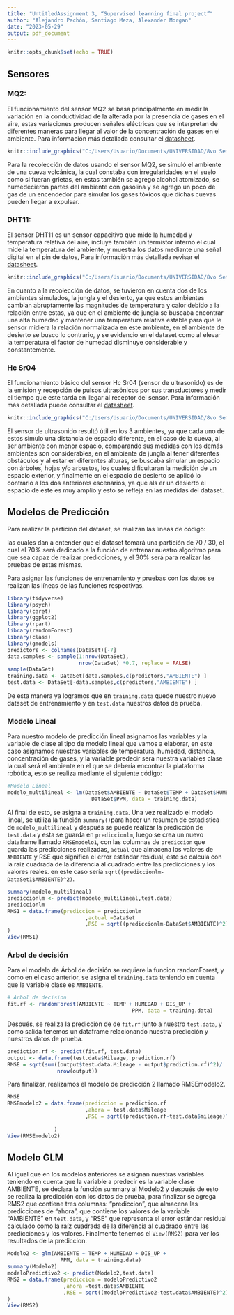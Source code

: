 ```yaml
---
title: "UntitledAssignment 3, “Supervised learning final project”"
author: "Alejandro Pachón, Santiago Meza, Alexander Morgan"
date: "2023-05-29"
output: pdf_document
---
```


```r
knitr::opts_chunk$set(echo = TRUE)
```

## Sensores

### MQ2:

El funcionamiento del sensor MQ2 se basa principalmente en medir la variación en la conductividad de la alterada por la presencia de gases en el aire, estas variaciones producen señales eléctricas que se interpretan de diferentes maneras para llegar al valor de la concentración de gases en el ambiente. Para información más detallada consultar el [datasheet](chrome-extension://efaidnbmnnnibpcajpcglclefindmkaj/https://www.pololu.com/file/0J309/MQ2.pdf).

```r
knitr::include_graphics("C:/Users/Usuario/Documents/UNIVERSIDAD/8vo Semestre/Area electronica (electiva)/Datasets/mq2.jpg")
```

Para la recolección de datos usando el sensor MQ2, se simuló el ambiente de una cueva volcánica, la cual constaba con irregularidades en el suelo como si fueran grietas, en estas también se agrego alcohol atomizado, se humedecieron partes del ambiente con gasolina y se agrego un poco de gas de un encendedor para simular los gases tóxicos que dichas cuevas pueden llegar a expulsar.

### DHT11:

El sensor DHT11 es un sensor capacitivo que mide la humedad y temperatura relativa del aire, incluye también un termistor interno el cual mide la temperatura del ambiente, y muestra los datos mediante una señal digital en el pin de datos, Para información más detallada revisar el [datasheet](chrome-extension://efaidnbmnnnibpcajpcglclefindmkaj/https://www.mouser.com/datasheet/2/758/DHT11-Technical-Data-Sheet-Translated-Version-1143054.pdf).

```r
knitr::include_graphics("C:/Users/Usuario/Documents/UNIVERSIDAD/8vo Semestre/Area electronica (electiva)/Datasets/hdt11.jpg")
```

En cuanto a la recolección de datos, se tuvieron en cuenta dos de los ambientes simulados, la jungla y el desierto, ya que estos ambientes cambian abruptamente las magnitudes de temperatura y calor debido a la relación entre estas, ya que en el ambiente de jungla se buscaba encontrar una alta humedad y mantener una temperatura relativa estable para que le sensor midiera la relación normalizada en este ambiente, en el ambiente de desierto se busco lo contrario, y se evidencio en el dataset como al elevar la temperatura el factor de humedad disminuye considerable y constantemente.

### Hc Sr04

El funcionamiento básico del sensor Hc Sr04 (sensor de ultrasonido) es de la emisión y recepción de pulsos ultrasónicos por sus transductores y medir el tiempo que este tarda en llegar al receptor del sensor. Para información más detallada puede consultar el [datasheet](chrome-extension://efaidnbmnnnibpcajpcglclefindmkaj/https://leantec.es/wp-content/uploads/2019/06/Leantec.ES-HC-SR04.pdf).

```r
knitr::include_graphics("C:/Users/Usuario/Documents/UNIVERSIDAD/8vo Semestre/Area electronica (electiva)/Datasets/ultrasonido.jpg")
```

El sensor de ultrasonido resultó útil en los 3 ambientes, ya que cada uno de estos simulo una distancia de espacio diferente, en el caso de la cueva, al ser ambiente con menor espacio, comparando sus medidas con los demás ambientes son considerables, en el ambiente de jungla al tener diferentes obstáculos y al estar en diferentes alturas, se buscaba simular un espacio con árboles, hojas y/o arbustos, los cuales dificultaran la medición de un espacio exterior, y finalmente en el espacio de desierto se aplicó lo contrario a los dos anteriores escenarios, ya que als er un desierto el espacio de este es muy amplio y esto se refleja en las medidas del dataset.

## Modelos de Predicción

Para realizar la partición del dataset, se realizan las líneas de código:

las cuales dan a entender que el dataset tomará una partición de 70 / 30, el cual el 70% será dedicado a la función de entrenar nuestro algoritmo para que sea capaz de realizar predicciones, y el 30% será para realizar las pruebas de estas mismas.

Para asignar las funciones de entrenamiento y pruebas con los datos se realizan las líneas de las funciones respectivas.

```r
library(tidyverse)
library(psych)
library(caret)
library(ggplot2)
library(rpart)
library(randomForest)
library(class)
library(gmodels)
predictors <- colnames(DataSet)[-7]
data.samples <- sample(1:nrow(DataSet),
                       nrow(DataSet) *0.7, replace = FALSE)
sample(DataSet)
training.data <- DataSet[data.samples,c(predictors,"AMBIENTE") ]
test.data <- DataSet[-data.samples,c(predictors,"AMBIENTE") ]
```

De esta manera ya logramos que en `training.data` quede nuestro nuevo dataset de entrenamiento y en `test.data` nuestros datos de prueba.

### Modelo Lineal

Para nuestro modelo de predicción lineal asignamos las variables y la variable de clase al tipo de modelo lineal que vamos a elaborar, en este caso asignamos nuestras variables de temperatura, humedad, distancia, concentración de gases, y la variable predecir será nuestra variables clase la cual será el ambiente en el que se debería encontrar la plataforma robótica, esto se realiza mediante el siguiente código:

```r
#Modelo Lineal
modelo_multilineal <- lm(DataSet$AMBIENTE ~ DataSet$TEMP + DataSet$HUMEDAD + DataSet$DIS_UP +
                           DataSet$PPM, data = training.data)
```

Al final de esto, se asigna a `training.data`. Una vez realizado el modelo lineal, se utiliza la función `summary()`para hacer un resumen de estadistica de `modelo_multilineal` y después se puede realizar la predicción de `test.data` y esta se guarda en `prediccionlm`, luego se crea un nuevo dataframe llamado `RMSEmodelo1`, con las columnas de `prediccion` que guarda las predicciones realizadas, `actual` que almacena los valores de `AMBIENTE` y RSE que significa el error estándar residual, este se calcula con la raíz cuadrada de la diferencia al cuadrado entre las predicciones y los valores reales. en este caso sería `sqrt((prediccionlm-DataSet1$AMBIENTE)^2)`.

```r
summary(modelo_multilineal)
prediccionlm <- predict(modelo_multilineal,test.data)
prediccionlm
RMS1 = data.frame(prediccion = prediccionlm
                         ,actual =DataSet
                         ,RSE = sqrt((prediccionlm-DataSet$AMBIENTE)^2)
)
View(RMS1)
```

### Árbol de decisión

Para el modelo de Árbol de decisión se requiere la funcion randomForest, y como en el caso anterior, se asigna el `training.data` teniendo en cuenta que la variable clase es `AMBIENTE`.

```r
# Arbol de decision
fit.rf <- randomForest(AMBIENTE ~ TEMP + HUMEDAD + DIS_UP +
                                        PPM, data = training.data)
```

Después, se realiza la predicción de de `fit.rf` junto a nuestro `test.data`, y como salida tenemos un dataframe relacionando nuestra predicción y nuestros datos de prueba.

```r

prediction.rf <- predict(fit.rf, test.data)
output <- data.frame(test.data$Mileage, prediction.rf)
RMSE = sqrt(sum((output$test.data.Mileage - output$prediction.rf)^2)/
                nrow(output))
```

Para finalizar, realizamos el modelo de predicción 2 llamado RMSEmodelo2.

```r

RMSE
RMSEmodelo2 = data.frame(prediccion = prediction.rf
                         ,ahora = test.data$Mileage
                         ,RSE = sqrt((prediction.rf-test.data$mileage)^2)
          
               )
View(RMSEmodelo2)
```
## Modelo GLM

Al igual que en los modelos anteriores se asignan nuestras variables teniendo en cuenta que la variable a predecir es la variable clase AMBIENTE, se declara la función summary al Modelo2 y después de esto se realiza la predicción con los datos de prueba, para finalizar se agrega RMS2 que contiene tres columnas: "prediccion", que almacena las predicciones de "ahora", que contiene los valores de la variable "AMBIENTE" en `test.data`, y "RSE" que representa el error estándar residual calculado como la raíz cuadrada de la diferencia al cuadrado entre las predicciones y los valores.
Finalmente tenemos el `View(RMS2)` para ver los resultados de la prediccion.

```r
Modelo2 <- glm(AMBIENTE ~ TEMP + HUMEDAD + DIS_UP +
                 PPM, data = training.data)
summary(Modelo2)
modeloPredictivo2 <- predict(Modelo2,test.data)
RMS2 = data.frame(prediccion = modeloPredictivo2
                  ,ahora =test.data$AMBIENTE
                  ,RSE = sqrt((modeloPredictivo2-test.data$AMBIENTE)^2)
)
View(RMS2)
```


